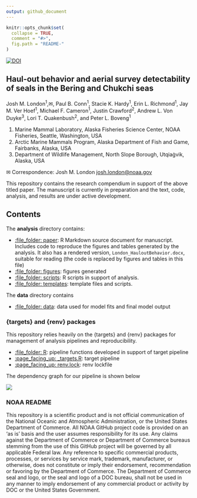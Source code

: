 ```yaml
---
output: github_document
---
```


<!-- README.md is generated from README.Rmd. Please edit that file -->

```r
knitr::opts_chunk$set(
  collapse = TRUE,
  comment = "#>",
  fig.path = "README-"
)
```

<!-- badges: start -->
[![DOI](https://zenodo.org/badge/DOI/10.5281/zenodo.4638221.svg)](https://doi.org/10.5281/zenodo.4638221)
<!-- badges: end -->

## Haul-out behavior and aerial survey detectability of seals in the Bering and Chukchi seas
Josh M. London^1^,✉, Paul B. Conn^1^, Stacie K. Hardy^1^, Erin L. Richmond^1^, Jay M. Ver Hoef^1^, Michael F. Cameron^1^, Justin Crawford^2^, Andrew L. Von Duyke^3^, Lori T. Quakenbush^2^, and Peter L. Boveng^1^

1. Marine Mammal Laboratory, Alaska Fisheries Science Center, NOAA Fisheries, Seattle, Washington, USA
2. Arctic Marine Mammals Program, Alaska Department of Fish and Game, Fairbanks, Alaska, USA
3. Department of Wildlife Management, North Slope Borough, Utqiaġvik, Alaska, USA

✉ Correspondence: Josh M. London <josh.london@noaa.gov>

This repository contains the research compendium in support of the above titled paper.
The manuscript is currently in preparation and the text, code, analysis, and results
are under active development.

## Contents

The **analysis** directory contains:

  - [:file\_folder: paper](/analysis/paper): R Markdown source document
    for manuscript. Includes code to reproduce the figures and tables
    generated by the analysis. It also has a rendered version,
    `London_HauloutBehavior.docx`, suitable for reading (the code is replaced by figures
    and tables in this file)
  - [:file\_folder: figures](/analysis/figures): figures generated
  - [:file\_folder: scripts](/analysis/scripts): R scripts in support of analysis.
  - [:file\_folder: templates](/analysis/templates): template files and scripts.

The **data** directory contains

  - [:file\_folder: data](/data): data used for model fits and final model output

### {targets} and {renv} packages

This repository relies heavily on the {targets} and {renv} packages for management
of analysis pipelines and reproducibility. 

  - [:file\_folder: R](/R): pipeline functions developed in support of target pipeline
  - [:page\_facing\_up: _targets.R](/_targets.R): target pipeline
  - [:page\_facing\_up: renv.lock](/renv.lock): renv lockfile
  
The dependency graph for our pipeline is shown below

![](./tar_glimpse.png)

### NOAA README

This repository is a scientific product and is not official communication of the National Oceanic and Atmospheric Administration, or the United States Department of Commerce. All NOAA GitHub project code is provided on an ‘as is’ basis and the user assumes responsibility for its use. Any claims against the Department of Commerce or Department of Commerce bureaus stemming from the use of this GitHub project will be governed by all applicable Federal law. Any reference to specific commercial products, processes, or services by service mark, trademark, manufacturer, or otherwise, does not constitute or imply their endorsement, recommendation or favoring by the Department of Commerce. The Department of Commerce seal and logo, or the seal and logo of a DOC bureau, shall not be used in any manner to imply endorsement of any commercial product or activity by DOC or the United States Government.
